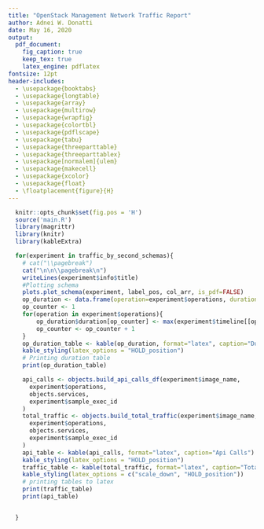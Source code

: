 ```yaml
---
title: "OpenStack Management Network Traffic Report"
author: Adnei W. Donatti
date: May 16, 2020
output:
  pdf_document:
    fig_caption: true
    keep_tex: true
    latex_engine: pdflatex
fontsize: 12pt
header-includes:
  - \usepackage{booktabs}
  - \usepackage{longtable}
  - \usepackage{array}
  - \usepackage{multirow}
  - \usepackage{wrapfig}
  - \usepackage{colortbl}
  - \usepackage{pdflscape}
  - \usepackage{tabu}
  - \usepackage{threeparttable}
  - \usepackage{threeparttablex}
  - \usepackage[normalem]{ulem}
  - \usepackage{makecell}
  - \usepackage{xcolor}
  - \usepackage{float}
  - \floatplacement{figure}{H}
---
```


```r
  knitr::opts_chunk$set(fig.pos = 'H')
  source('main.R')
  library(magrittr)
  library(knitr)
  library(kableExtra)
```

```r


  for(experiment in traffic_by_second_schemas){
    # cat("\\pagebreak")
    cat("\n\n\\pagebreak\n")
    writeLines(experiment$info$title)
    #Plotting schema
    plots.plot_schema(experiment, label_pos, col_arr, is_pdf=FALSE)
    op_duration <- data.frame(operation=experiment$operations, duration=vector(length=length(experiment$operations)))
    op_counter <- 1
    for(operation in experiment$operations){
        op_duration$duration[op_counter] <- max(experiment$timeline[[operation]]$second) - min(experiment$timeline[[operation]]$second)
        op_counter <- op_counter + 1
    }
    op_duration_table <- kable(op_duration, format="latex", caption="Duration (seconds)") %>%
    kable_styling(latex_options = "HOLD_position")
    # Printing duration table
    print(op_duration_table)

    api_calls <- objects.build_api_calls_df(experiment$image_name,
      experiment$operations,
      objects.services,
      experiment$sample_exec_id
    )
    total_traffic <- objects.build_total_traffic(experiment$image_name,
      experiment$operations,
      objects.services,
      experiment$sample_exec_id
    )
    api_table <- kable(api_calls, format="latex", caption="Api Calls") %>%
    kable_styling(latex_options = "HOLD_position")
    traffic_table <- kable(total_traffic, format="latex", caption="Total Traffic (MB)") %>%
    kable_styling(latex_options = c("scale_down", "HOLD_position"))
    # printing tables to latex
    print(traffic_table)
    print(api_table)


  }

```

